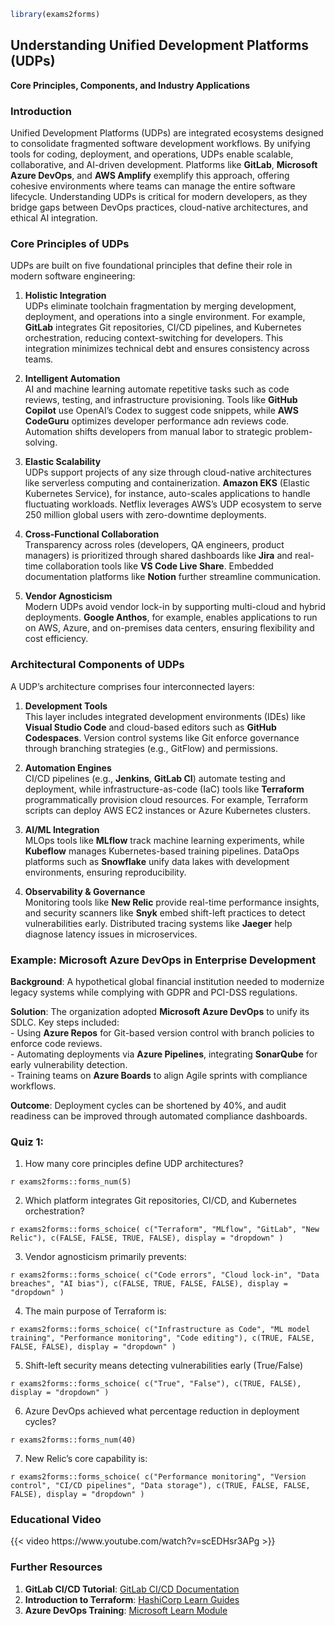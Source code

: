 ```r
library(exams2forms)
```

## **Understanding Unified Development Platforms (UDPs)**  
**Core Principles, Components, and Industry Applications**  

### **Introduction**  
Unified Development Platforms (UDPs) are integrated ecosystems designed to consolidate fragmented software development workflows. By unifying tools for coding, deployment, and operations, UDPs enable scalable, collaborative, and AI-driven development. Platforms like **GitLab**, **Microsoft Azure DevOps**, and **AWS Amplify** exemplify this approach, offering cohesive environments where teams can manage the entire software lifecycle. Understanding UDPs is critical for modern developers, as they bridge gaps between DevOps practices, cloud-native architectures, and ethical AI integration.  

### **Core Principles of UDPs**
UDPs are built on five foundational principles that define their role in modern software engineering:  

1. **Holistic Integration**  
   UDPs eliminate toolchain fragmentation by merging development, deployment, and operations into a single environment. For example, **GitLab** integrates Git repositories, CI/CD pipelines, and Kubernetes orchestration, reducing context-switching for developers. This integration minimizes technical debt and ensures consistency across teams.  

2. **Intelligent Automation**  
   AI and machine learning automate repetitive tasks such as code reviews, testing, and infrastructure provisioning. Tools like **GitHub Copilot** use OpenAI’s Codex to suggest code snippets, while **AWS CodeGuru** optimizes developer performance adn reviews code. Automation shifts developers from manual labor to strategic problem-solving.  

3. **Elastic Scalability**  
   UDPs support projects of any size through cloud-native architectures like serverless computing and containerization. **Amazon EKS** (Elastic Kubernetes Service), for instance, auto-scales applications to handle fluctuating workloads. Netflix leverages AWS’s UDP ecosystem to serve 250 million global users with zero-downtime deployments.  

4. **Cross-Functional Collaboration**  
   Transparency across roles (developers, QA engineers, product managers) is prioritized through shared dashboards like **Jira** and real-time collaboration tools like **VS Code Live Share**. Embedded documentation platforms like **Notion** further streamline communication.  

5. **Vendor Agnosticism**  
   Modern UDPs avoid vendor lock-in by supporting multi-cloud and hybrid deployments. **Google Anthos**, for example, enables applications to run on AWS, Azure, and on-premises data centers, ensuring flexibility and cost efficiency.  

### **Architectural Components of UDPs**  
A UDP’s architecture comprises four interconnected layers:  

1. **Development Tools**  
   This layer includes integrated development environments (IDEs) like **Visual Studio Code** and cloud-based editors such as **GitHub Codespaces**. Version control systems like Git enforce governance through branching strategies (e.g., GitFlow) and permissions.  

2. **Automation Engines**  
   CI/CD pipelines (e.g., **Jenkins**, **GitLab CI**) automate testing and deployment, while infrastructure-as-code (IaC) tools like **Terraform** programmatically provision cloud resources. For example, Terraform scripts can deploy AWS EC2 instances or Azure Kubernetes clusters.  

3. **AI/ML Integration**  
   MLOps tools like **MLflow** track machine learning experiments, while **Kubeflow** manages Kubernetes-based training pipelines. DataOps platforms such as **Snowflake** unify data lakes with development environments, ensuring reproducibility.  

4. **Observability & Governance**  
   Monitoring tools like **New Relic** provide real-time performance insights, and security scanners like **Snyk** embed shift-left practices to detect vulnerabilities early. Distributed tracing systems like **Jaeger** help diagnose latency issues in microservices.  

### **Example: Microsoft Azure DevOps in Enterprise Development**  
**Background**: A hypothetical global financial institution needed to modernize legacy systems while complying with GDPR and PCI-DSS regulations.  

**Solution**: The organization adopted **Microsoft Azure DevOps** to unify its SDLC. Key steps included:  
- Using **Azure Repos** for Git-based version control with branch policies to enforce code reviews.  
- Automating deployments via **Azure Pipelines**, integrating **SonarQube** for early vulnerability detection.  
- Training teams on **Azure Boards** to align Agile sprints with compliance workflows.  

**Outcome**: Deployment cycles can be shortened by 40%, and audit readiness can be improved through automated compliance dashboards.

### **Quiz 1:**

1. How many core principles define UDP architectures?

`r exams2forms::forms_num(5)`

2. Which platform integrates Git repositories, CI/CD, and Kubernetes orchestration?

`r exams2forms::forms_schoice( c("Terraform", "MLflow", "GitLab", "New Relic"), c(FALSE, FALSE, TRUE, FALSE), display = "dropdown" )`

3. Vendor agnosticism primarily prevents:

`r exams2forms::forms_schoice( c("Code errors", "Cloud lock-in", "Data breaches", "AI bias"), c(FALSE, TRUE, FALSE, FALSE), display = "dropdown" )`

4. The main purpose of Terraform is:

`r exams2forms::forms_schoice( c("Infrastructure as Code", "ML model training", "Performance monitoring", "Code editing"), c(TRUE, FALSE, FALSE, FALSE), display = "dropdown" )`

5. Shift-left security means detecting vulnerabilities early (True/False)

`r exams2forms::forms_schoice( c("True", "False"), c(TRUE, FALSE), display = "dropdown" )`

6. Azure DevOps achieved what percentage reduction in deployment cycles?

`r exams2forms::forms_num(40)`

7. New Relic's core capability is:

`r exams2forms::forms_schoice( c("Performance monitoring", "Version control", "CI/CD pipelines", "Data storage"), c(TRUE, FALSE, FALSE, FALSE), display = "dropdown" )`

<!-- **Final Grade**:    -->

<!-- Warning message: -->
<!-- In total_correct() : -->
<!--   The function webexercises::total_correct() is deprecated. Use sections with the class 'webex-check' to set up self-checking mini-quizzes with total correct. -->

### Educational Video

{{< video https://www.youtube.com/watch?v=scEDHsr3APg >}}

### **Further Resources**  
1. **GitLab CI/CD Tutorial**: [GitLab CI/CD Documentation](https://docs.gitlab.com/ee/ci/)  
2. **Introduction to Terraform**: [HashiCorp Learn Guides](https://learn.hashicorp.com/terraform)  
3. **Azure DevOps Training**: [Microsoft Learn Module](https://learn.microsoft.com/en-us/azure/devops/)  

<!-- **Next**: [Part 2 – AI Integration and Ethical Considerations in UDPs](ai-driven-dev.qmd) -->
